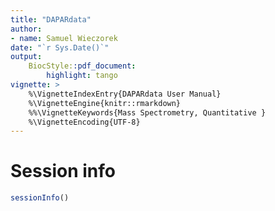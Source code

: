 ```yaml
---
title: "DAPARdata"
author: 
- name: Samuel Wieczorek
date: "`r Sys.Date()`"
output:
    BiocStyle::pdf_document:
        highlight: tango
vignette: >
    %\VignetteIndexEntry{DAPARdata User Manual}
    %\VignetteEngine{knitr::rmarkdown}
    %%\VignetteKeywords{Mass Spectrometry, Quantitative }
    %\VignetteEncoding{UTF-8}
---
```



# Session info

```r
sessionInfo()
```
